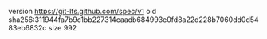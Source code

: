 version https://git-lfs.github.com/spec/v1
oid sha256:311944fa7b9c1bb227314caadb684993e0fd8a22d228b7060dd0d5483eb6832c
size 992
